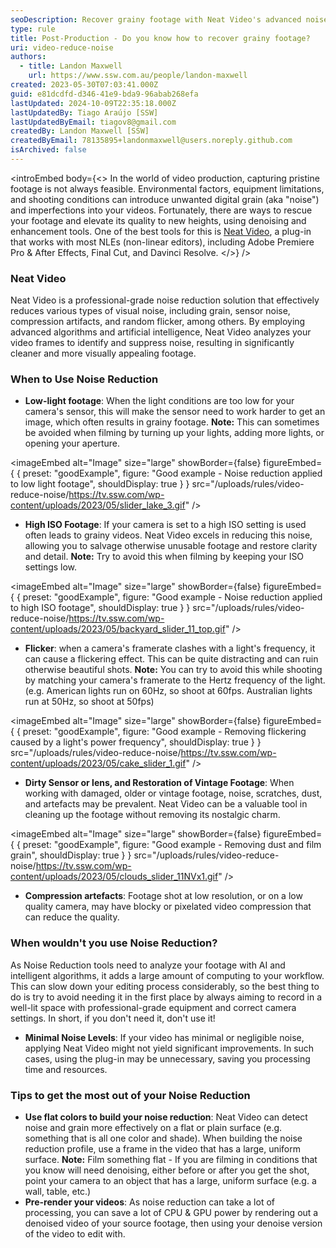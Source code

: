 ```yaml
---
seoDescription: Recover grainy footage with Neat Video's advanced noise reduction technology and enhance your video quality without compromising its authenticity.
type: rule
title: Post-Production - Do you know how to recover grainy footage?
uri: video-reduce-noise
authors:
  - title: Landon Maxwell
    url: https://www.ssw.com.au/people/landon-maxwell
created: 2023-05-30T07:03:41.000Z
guid: e81dcdfd-d346-41e9-bda9-96abab268efa
lastUpdated: 2024-10-09T22:35:18.000Z
lastUpdatedBy: Tiago Araújo [SSW]
lastUpdatedByEmail: tiagov8@gmail.com
createdBy: Landon Maxwell [SSW]
createdByEmail: 78135895+landonmaxwell@users.noreply.github.com
isArchived: false
---
```


<introEmbed
  body={<>
In the world of video production, capturing pristine footage is not always feasible. Environmental factors, equipment limitations, and shooting conditions can introduce unwanted digital grain (aka "noise") and imperfections into your videos. Fortunately, there are ways to rescue your footage and elevate its quality to new heights, using denoising and enhancement tools.
One of the best tools for this is [Neat Video](https://www.neatvideo.com/), a plug-in that works with most NLEs (non-linear editors), including Adobe Premiere Pro & After Effects, Final Cut, and Davinci Resolve.
  </>}
/>
### Neat Video

Neat Video is a professional-grade noise reduction solution that effectively reduces various types of visual noise, including grain, sensor noise, compression artifacts, and random flicker, among others.
By employing advanced algorithms and artificial intelligence, Neat Video analyzes your video frames to identify and suppress noise, resulting in significantly cleaner and more visually appealing footage.

### When to Use Noise Reduction

* **Low-light footage**: When the light conditions are too low for your camera's sensor, this will make the sensor need to work harder to get an image, which often results in grainy footage.
   **Note:** This can sometimes be avoided when filming by turning up your lights, adding more lights, or opening your aperture.

<imageEmbed
  alt="Image"
  size="large"
  showBorder={false}
  figureEmbed={ {
    preset: "goodExample",
    figure: "Good example - Noise reduction applied to low light footage",
    shouldDisplay: true
  } }
  src="/uploads/rules/video-reduce-noise/https://tv.ssw.com/wp-content/uploads/2023/05/slider_lake_3.gif"
/>

* **High ISO Footage**: If your camera is set to a high ISO setting is used often leads to grainy videos. Neat Video excels in reducing this noise, allowing you to salvage otherwise unusable footage and restore clarity and detail.
   **Note:** Try to avoid this when filming by keeping your ISO settings low.

<imageEmbed
  alt="Image"
  size="large"
  showBorder={false}
  figureEmbed={ {
    preset: "goodExample",
    figure: "Good example - Noise reduction applied to high ISO footage",
    shouldDisplay: true
  } }
  src="/uploads/rules/video-reduce-noise/https://tv.ssw.com/wp-content/uploads/2023/05/backyard_slider_11_top.gif"
/>

* **Flicker**: when a camera's framerate clashes with a light's frequency, it can cause a flickering effect. This can be quite distracting and can ruin otherwise beautiful shots.
   **Note:** You can try to avoid this while shooting by matching your camera's framerate to the Hertz frequency of the light. (e.g. American lights run on 60Hz, so shoot at 60fps. Australian lights run at 50Hz, so shoot at 50fps)

<imageEmbed
  alt="Image"
  size="large"
  showBorder={false}
  figureEmbed={ {
    preset: "goodExample",
    figure: "Good example - Removing flickering caused by a light's power frequency",
    shouldDisplay: true
  } }
  src="/uploads/rules/video-reduce-noise/https://tv.ssw.com/wp-content/uploads/2023/05/cake_slider_1.gif"
/>

* **Dirty Sensor or lens, and Restoration of Vintage Footage**: When working with damaged, older or vintage footage, noise, scratches, dust, and artefacts may be prevalent. Neat Video can be a valuable tool in cleaning up the footage without removing its nostalgic charm.

<imageEmbed
  alt="Image"
  size="large"
  showBorder={false}
  figureEmbed={ {
    preset: "goodExample",
    figure: "Good example - Removing dust and film grain",
    shouldDisplay: true
  } }
  src="/uploads/rules/video-reduce-noise/https://tv.ssw.com/wp-content/uploads/2023/05/clouds_slider_11NVx1.gif"
/>

* **Compression artefacts**: Footage shot at low resolution, or on a low quality camera, may have blocky or pixelated video compression that can reduce the quality.

### When wouldn't you use Noise Reduction?

As Noise Reduction tools need to analyze your footage with AI and intelligent algorithms, it adds a large amount of computing to your workflow.
This can slow down your editing process considerably, so the best thing to do is try to avoid needing it in the first place by always aiming to record in a well-lit space with professional-grade equipment and correct camera settings.
In short, if you don't need it, don't use it!

* **Minimal Noise Levels**: If your video has minimal or negligible noise, applying Neat Video might not yield significant improvements. In such cases, using the plug-in may be unnecessary, saving you processing time and resources.

### Tips to get the most out of your Noise Reduction

* **Use flat colors to build your noise reduction**: Neat Video can detect noise and grain more effectively on a flat or plain surface (e.g. something that is all one color and shade). When building the noise reduction profile, use a frame in the video that has a large, uniform surface.
   **Note:** Film something flat - If you are filming in conditions that you know will need denoising, either before or after you get the shot, point your camera to an object that has a large, uniform surface (e.g. a wall, table, etc.)
* **Pre-render your videos**: As noise reduction can take a lot of processing, you can save a lot of CPU & GPU power by rendering out a denoised video of your source footage, then using your denoise version of the video to edit with.
